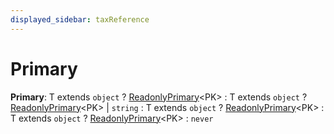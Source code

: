 ```yaml
---
displayed_sidebar: taxReference
---
```



# Primary

 **Primary**: T extends `object` ? [ReadonlyPrimary](../tax.ReadonlyPrimary/page.mdx)&#60;PK&#62; : T extends `object` ? [ReadonlyPrimary](../tax.ReadonlyPrimary/page.mdx)&#60;PK&#62; \| `string` : T extends `object` ? [ReadonlyPrimary](../tax.ReadonlyPrimary/page.mdx)&#60;PK&#62; : T extends `object` ? [ReadonlyPrimary](../tax.ReadonlyPrimary/page.mdx)&#60;PK&#62; : `never`
